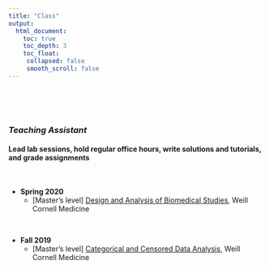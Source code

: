 ```yaml
---
title: "Class"
output:
  html_document:
    toc: true
    toc_depth: 3
    toc_float:
     collapsed: false
     smooth_scroll: false
---
```


<link rel="stylesheet" href="styles.css" type="text/css">

<br><br><br>

### *Teaching Assistant*

#### Lead lab sessions, hold regular office hours, write solutions and tutorials, and grade assignments

<br>

+ **Spring 2020**
  + [Master's level] [Design and Analysis of Biomedical Studies](https://hpr.weill.cornell.edu/graduate-education-clinical-training/course-catalog?related_program=16&course_term=spring), Weill Cornell Medicine 

<br>

+ **Fall 2019**
  + [Master's level] [Categorical and Censored Data Analysis](https://hpr.weill.cornell.edu/graduate-education-clinical-training/course-catalog?related_program=16&course_term=fall), Weill Cornell Medicine 